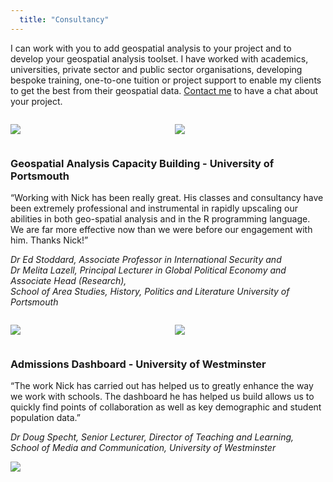 ```yaml
---
  title: "Consultancy"
---
```


I can work with you to add geospatial analysis to your project and to develop your geospatial analysis toolset. I have worked with academics, universities, private sector and public sector organisations, developing bespoke training, one-to-one tuition or project support to enable my clients to get the best from their geospatial data. [Contact me](index.html) to have a chat about your project. 

<!-- Emily / Uni of Birmingham -->

<!-- ### South West Coast Path -->


::: columns
:::: {.column width="45%"}
![](images/portsmouth-logo.png)
::::
:::: {.column width="45%"}
![](images/netflix.png)
::::
:::


### Geospatial Analysis Capacity Building - University of Portsmouth

"Working with Nick has been really great. His classes and consultancy have been extremely professional and instrumental in rapidly upscaling our abilities in both geo-spatial analysis and in the R programming language. We are far more effective now than we were before our engagement with him. Thanks Nick!"

*Dr Ed Stoddard, Associate Professor in International Security and 
<br> Dr Melita Lazell, Principal Lecturer in Global Political Economy and Associate Head (Research), 
<br> School of Area Studies, History, Politics and Literature University of Portsmouth*



::: columns
:::: {.column width="45%"}

![](images/Westminster-University-logo.jpg)
::::
:::: {.column width="45%"}

![](images/Red-Bull-logo.jpg)
::::
:::



<!--
### North Devon Biosphere & University of Exeter

- Carolyn / Exeter
    - what I did
    - outputs - report, code, plugins (ArcGIS and QGIS)

-->

### Admissions Dashboard - University of Westminster

“The work Nick has carried out has helped us to greatly enhance the way we work with schools. The dashboard he has helped us build allows us to quickly find points of collaboration as well as key demographic and student population data.”

*Dr Doug Specht, Senior Lecturer, Director of Teaching and Learning, 
<br>School of Media and Communication, University of Westminster*

![](images/school-admissions.png)




